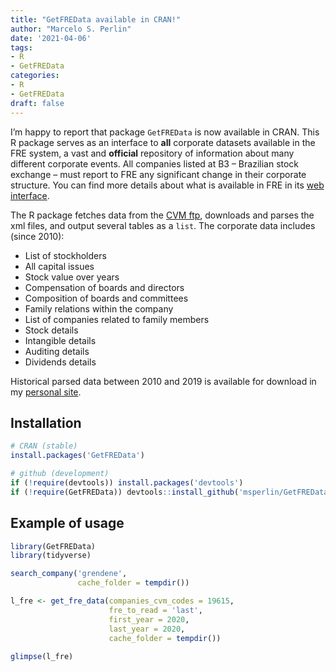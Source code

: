 ```yaml
---
title: "GetFREData available in CRAN!"
author: "Marcelo S. Perlin"
date: '2021-04-06'
tags:
- R
- GetFREData
categories:
- R
- GetFREData
draft: false
---
```


I'm happy to report that package `GetFREData` is now available in CRAN. This R package serves as an interface to **all** corporate datasets available in the FRE system, a vast and **official** repository of information about many different corporate events. All companies listed at B3 -- Brazilian stock exchange -- must report to FRE any significant change in their corporate structure. You can find more details about what is available in FRE in its [web interface](https://www.rad.cvm.gov.br/ENETCONSULTA/frmGerenciaPaginaFRE.aspx?NumeroSequencialDocumento=102618&CodigoTipoInstituicao=2).

The R package fetches data from the [CVM ftp](http://dados.cvm.gov.br/dados/CIA_ABERTA/DOC/FRE/), downloads and parses the xml files, and output several tables as a `list`. The corporate data includes (since 2010):

- List of stockholders
- All capital issues 
- Stock value over years
- Compensation of boards and directors
- Composition of boards and committees
- Family relations within the company
- List of companies related to family members
- Stock details
- Intangible details
- Auditing details
- Dividends details


Historical parsed data between 2010 and 2019 is available for download in my [personal site](https://www.msperlin.com/data/).


## Installation

```r
# CRAN (stable)
install.packages('GetFREData')

# github (development)
if (!require(devtools)) install.packages('devtools')
if (!require(GetFREData)) devtools::install_github('msperlin/GetFREData') 
```

## Example of usage

```r
library(GetFREData)
library(tidyverse)

search_company('grendene', 
               cache_folder = tempdir())

l_fre <- get_fre_data(companies_cvm_codes = 19615,
                      fre_to_read = 'last',
                      first_year = 2020,
                      last_year = 2020, 
                      cache_folder = tempdir())
                      
glimpse(l_fre)
```


